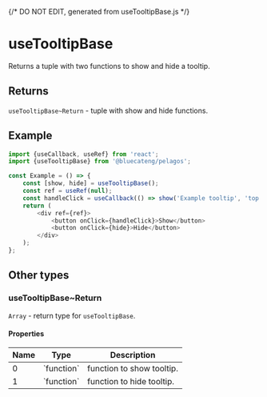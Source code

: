 {/* DO NOT EDIT, generated from useTooltipBase.js */}


<Meta title="hooks/useTooltipBase" />

# useTooltipBase

Returns a tuple with two functions to show and hide a tooltip.

## Returns

`useTooltipBase~Return` - tuple with show and hide functions.

## Example

```js
import {useCallback, useRef} from 'react';
import {useTooltipBase} from '@bluecateng/pelagos';

const Example = () => {
	const [show, hide] = useTooltipBase();
	const ref = useRef(null);
	const handleClick = useCallback(() => show('Example tooltip', 'top', ref.current), [show]);
	return (
		<div ref={ref}>
			<button onClick={handleClick}>Show</button>
			<button onClick={hide}>Hide</button>
		</div>
	);
};
```

## Other types

### useTooltipBase~Return

`Array` - return type for `useTooltipBase`.

#### Properties

<table>
	<thead>
		<tr>
			<th>Name</th>
			<th>Type</th>
			<th>Description</th>
		</tr>
	</thead>
	<tbody>
		<tr>
			<td>0</td>
			<td>`function`</td>
			<td>function to show tooltip.</td>
		</tr>
		<tr>
			<td>1</td>
			<td>`function`</td>
			<td>function to hide tooltip.</td>
		</tr>
	</tbody>
</table>
